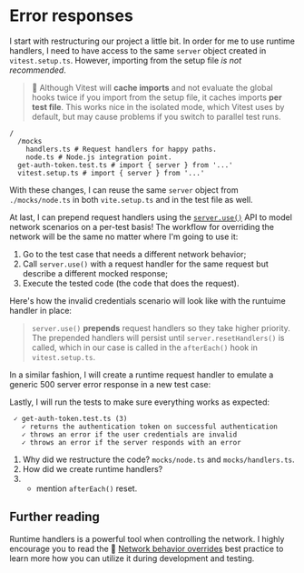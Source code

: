 # Error responses

I start with restructuring our project a little bit. In order for me to use runtime handlers, I need to have access to the same `server` object created in `vitest.setup.ts`. However, importing from the setup file _is not recommended_.

> :owl: Although Vitest will **cache imports** and not evaluate the global hooks twice if you import from the setup file, it caches imports **per test file**. This works nice in the isolated mode, which Vitest uses by default, but may cause problems if you switch to parallel test runs.

```shell
/
  /mocks
    handlers.ts # Request handlers for happy paths.
    node.ts # Node.js integration point.
  get-auth-token.test.ts # import { server } from '...'
  vitest.setup.ts # import { server } from '...'
```

With these changes, I can reuse the same `server` object from `./mocks/node.ts` in both `vite.setup.ts` and in the test file as well.

<CodeFile file="vitest.setup.ts" highlight="1" />

<CodeFile file="get-auth-token.test.ts" range="1-5" highlight="2" />

At last, I can prepend request handlers using the [`server.use()`](https://mswjs.io/docs/api/setup-server/use) API to model network scenarios on a per-test basis! The workflow for overriding the network will be the same no matter where I'm going to use it:

1. Go to the test case that needs a different network behavior;
1. Call `server.use()` with a request handler for the same request but describe a different mocked response;
1. Execute the tested code (the code that does the request).

Here's how the invalid credentials scenario will look like with the runtuime handler in place:

<CodeFile file="get-auth-token.test.ts" range="14-24" highlight="15-19" />

> `server.use()` **prepends** request handlers so they take higher priority. The prepended handlers will persist until `server.resetHandlers()` is called, which in our case is called in the `afterEach()` hook in `vitest.setup.ts`.

In a similar fashion, I will create a runtime request handler to emulate a generic 500 server error response in a new test case:

<CodeFile file="get-auth-token.test.ts" range="26-36" highlight="27-31" />

Lastly, I will run the tests to make sure everything works as expected:

```
 ✓ get-auth-token.test.ts (3)
   ✓ returns the authentication token on successful authentication
   ✓ throws an error if the user credentials are invalid
   ✓ throws an error if the server responds with an error
```

1. Why did we restructure the code? `mocks/node.ts` and `mocks/handlers.ts`.
1. How did we create runtime handlers?
1. - mention `afterEach()` reset.

## Further reading

Runtime handlers is a powerful tool when controlling the network. I highly encourage you to read the :scroll: [Network behavior overrides](https://mswjs.io/docs/best-practices/network-behavior-overrides) best practice to learn more how you can utilize it during development and testing.
